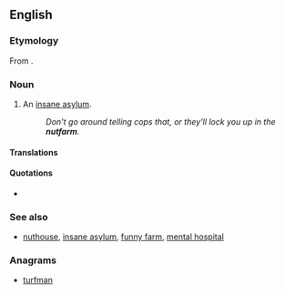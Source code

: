 ==English==

===Etymology===
From {{compound|nut|t1=insane person|farm}}.

===Noun===
{{en-noun}}

# {{context|informal|lang=en}} An [[insane asylum]].
#:''Don't go around telling cops that, or they'll lock you up in the '''nutfarm'''.''

====Translations====
{{trans-see|informal term for lunatic asylum|madhouse}}

====Quotations====
* {{seeCites}}

===See also===
* {{sense|lunatic asylum}} [[nuthouse]], [[insane asylum]], [[funny farm]], [[mental hospital]]

===Anagrams===
* [[turfman#English|turfman]]